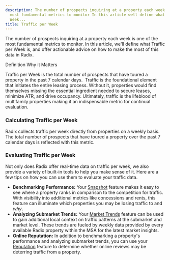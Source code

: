 ```yaml
---
description: The number of prospects inquiring at a property each week is one of the
  most fundamental metrics to monitor In this article well define what Traffic per
  Week...
title: Traffic per Week
---
```


The number of prospects inquiring at a property each week is one of the most fundamental metrics to monitor. In this article, we'll define what Traffic per Week is, and offer actionable advice on how to make the most of this data in Radix. 




Definition Why it Matters

Traffic per Week is the total number of prospects that have toured a property in the past 7 calendar days. 
Traffic is the foundational element that initiates the entire leasing process. Without it, properties would find themselves missing the essential ingredient needed to secure leases, minimize ATR, and drive occupancy. Ultimately, traffic is the lifeblood of multifamily properties making it an indispensable metric for continual evaluation.


### Calculating Traffic per Week


Radix collects traffic per week directly from properties on a weekly basis. The total number of prospects that have toured a property over the past 7 calendar days is reflected with this metric. 


### Evaluating Traffic per Week


Not only does Radix offer real-time data on traffic per week, we also provide a variety of built-in tools to help you make sense of it. Here are a few tips on how you can use them to evaluate your traffic data. 


* **Benchmarking Performance:** Your [Snapshot](kb://article/zendesk:radix:9060091043981) feature makes it easy to see where a property ranks in comparison to the competition for traffic. With visibility into additional metrics like concessions and rents, this feature can illuminate which properties you may be losing traffic to and *why*.
* **Analyzing Submarket Trends:** Your [Market Trends](../../research/market-trends) feature can be used to gain additional local context on traffic patterns at the submarket and market level. These trends are fueled by weekly data provided by every available Radix property within the MSA for the latest market insights.
* **Online Reputation:** In addition to benchmarking a property's performance and analyzing submarket trends, you can use your [Reputation](kb://article/zendesk:radix:9060154685965) feature to determine whether online reviews may be deterring traffic from a property.